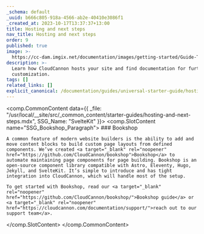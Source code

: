 ```yaml
---
_schema: default
_uuid: b666c805-918a-4566-ab2e-40410e3086f1
_created_at: 2023-10-17T13:37:37+13:00
title: Hosting and next steps
nav_title: Hosting and next steps
order: 9
published: true
image: >-
  https://cc-dam.imgix.net/documentation/images/getting-started/Guide-Thumbnails/CloudCannon-Getting-Started-Thumbnail-SvelteKit.png
description: >-
  Learn how CloudCannon hosts your site and find documentation for further site
  customization.
tags: []
related_links: []
explicit_canonical: /documentation/guides/universal-starter-guide/hosting-and-next-steps/
---
```

<comp.CommonContent data={{ _file: "/usr/local/__site/src/_common_content/starter-guides/hosting-and-next-steps.mdx", SSG_Name: "SvelteKit" }}>
  <comp.SlotContent name="SSG_Bookshop_Paragraph">
    ### Bookshop

    A common feature of modern website builders is the ability to add and move content blocks to build custom page layouts from defined components. We’ve created <a target="_blank" rel="noopener" href="https://github.com/CloudCannon/bookshop">Bookshop</a> to automate maintaining page components for page building. Bookshop is an open-source component library compatible with Astro, Eleventy, Hugo, Jekyll, and SvelteKit. It’s simple to introduce and has tight integration into CloudCannon, which will handle most of the setup.

    To get started with Bookshop, read our <a target="_blank" rel="noopener" href="https://github.com/CloudCannon/bookshop/">Bookshop guide</a> or <a target="_blank" rel="noopener" href="https://cloudcannon.com/documentation/support/">reach out to our support team</a>.
  </comp.SlotContent>
</comp.CommonContent>